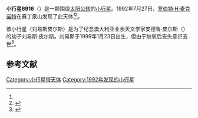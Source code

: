 {{Infobox planet
| bgcolour = #FFFFC0
| name = 6916 Lewispearce
| symbol = 
| image = 
| caption = 
| discovery = yes
| discovery_ref = 
| discoverer = [[罗伯特·H·麦克诺特|罗伯特·H·麦克诺特]]
| discovery_site = [[赛丁泉山|赛丁泉山]] 
| discovered = 1992年7月27日
| designations = yes
| mp_name = 
| named_after = 
| alt_names = 1992 OJ/ 1973 QH1 / 1986 AM2 / 1986 AP1
| mp_category = [[主带小行星|主带小行星]]
| orbit_ref = <ref name="a">[http://ssd.jpl.nasa.gov/sbdb.cgi?sstr=6916 6916 Lewispearce] {{Wayback|url=http://ssd.jpl.nasa.gov/sbdb.cgi?sstr=6916 |date=20140817030814 }}，小行星數據庫瀏覽器（JPL Small-Body Database Browser）－[[美国国家航空航天局|美国国家航空航天局]]喷气推进实验室</ref>
| epoch = 2456400.5 (2013年4月18日更新)
| aphelion = {{convert|3.5950611|AU|km|3|abbr=on|lk=out}}
| perihelion = {{convert|2.0981763|AU|km|3|abbr=on}}
| semimajor = {{convert|2.8466187|AU|km|3|abbr=on}}
| eccentricity = 0.2629233
| period = 1754.253541 [[日|日]]<br />4.8[[儒略年|儒略年]]
| avg_speed = 
| inclination = 18.19897
| asc_node = 314.76441
| mean_anomaly = 
| arg_peri = 309.81848
| satellites = 
| physical_characteristics = yes
| dimensions = 
| mass = 
| density = 
| surface_grav = 
| escape_velocity = 
| sidereal_day = 
| axial_tilt = 
| pole_ecliptic_lat = 
| pole_ecliptic_lon = 
| albedo = 
| temperatures= 
| temp_name1 = 
| mean_temp_1 = 
| max_temp_1 = 
| temp_name2 = 
| max_temp_2 = 
| spectral_type = 
| abs_magnitude =
}}

'''小行星6916'''（{{lang-en|6916 Lewispearce}}）是一颗围绕[[太阳|太阳]][[公转|公转]]的[[小行星|小行星]]。1992年7月27日，[[罗伯特·H·麦克诺特|罗伯特·H·麦克诺特]]在赛丁泉山发现了此天体<ref name="a" /><ref>{{cite news|title=小行星列表|url=http://cfa-www.harvard.edu/iau/lists/NumberedMPs.txt|accessdate=2013-07-08|newspaper=哈佛大学|archive-date=2008-05-17|archive-url=https://web.archive.org/web/20080517010638/http://cfa-www.harvard.edu/iau/lists/NumberedMPs.txt|dead-url=no}}</ref>。

该小行星（刘易斯皮尔斯）是为了纪念澳大利亚业余天文学家安德鲁·皮尔斯（{{lang-en|Andrew Pearce}}）的幼子刘易斯·皮尔斯。刘易斯于1999年1月23日出生，但由于缺氧后丧失意识去世<ref>{{Cite web|title=JPL Small-Body Database Browser|url=https://ssd.jpl.nasa.gov/sbdb.cgi?sstr=6916|accessdate=2020-03-06|work=ssd.jpl.nasa.gov|archive-date=2020-02-02|archive-url=https://web.archive.org/web/20200202064603/https://ssd.jpl.nasa.gov/sbdb.cgi?sstr=6916|dead-url=no}}</ref>。

==参考文献==
{{reflist}}
{{Minor Planet Number|[[小行星6915|小行星6915]]|[[小行星6917|小行星6917]]}}

{{小天体}}

[[Category:小行星带天体|Category:小行星带天体]]
[[Category:1992年发现的小行星|Category:1992年发现的小行星]]

{{asteroid-stub}}